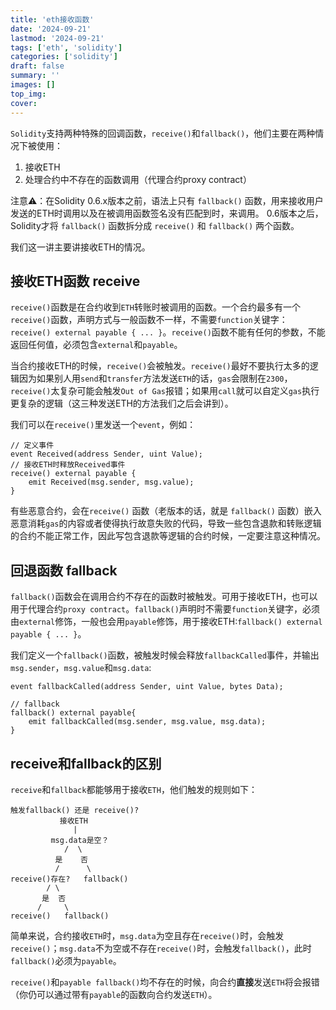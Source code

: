 ```yaml
---
title: 'eth接收函数'
date: '2024-09-21'
lastmod: '2024-09-21'
tags: ['eth', 'solidity']
categories: ['solidity']
draft: false
summary: ''
images: []
top_img: 
cover: 
---
```


`Solidity`支持两种特殊的回调函数，`receive()`和`fallback()`，他们主要在两种情况下被使用：

1. 接收ETH
2. 处理合约中不存在的函数调用（代理合约proxy contract）

注意⚠️：在Solidity 0.6.x版本之前，语法上只有 `fallback()` 函数，用来接收用户发送的ETH时调用以及在被调用函数签名没有匹配到时，来调用。 0.6版本之后，Solidity才将 `fallback()` 函数拆分成 `receive()` 和 `fallback()` 两个函数。

我们这一讲主要讲接收ETH的情况。

## 接收ETH函数 receive

`receive()`函数是在合约收到`ETH`转账时被调用的函数。一个合约最多有一个`receive()`函数，声明方式与一般函数不一样，不需要`function`关键字：`receive() external payable { ... }`。`receive()`函数不能有任何的参数，不能返回任何值，必须包含`external`和`payable`。

当合约接收ETH的时候，`receive()`会被触发。`receive()`最好不要执行太多的逻辑因为如果别人用`send`和`transfer`方法发送`ETH`的话，`gas`会限制在`2300`，`receive()`太复杂可能会触发`Out of Gas`报错；如果用`call`就可以自定义`gas`执行更复杂的逻辑（这三种发送ETH的方法我们之后会讲到）。

我们可以在`receive()`里发送一个`event`，例如：

```solidity
// 定义事件
event Received(address Sender, uint Value);
// 接收ETH时释放Received事件
receive() external payable {
    emit Received(msg.sender, msg.value);
}
```



有些恶意合约，会在`receive()` 函数（老版本的话，就是 `fallback()` 函数）嵌入恶意消耗`gas`的内容或者使得执行故意失败的代码，导致一些包含退款和转账逻辑的合约不能正常工作，因此写包含退款等逻辑的合约时候，一定要注意这种情况。

## 回退函数 fallback

`fallback()`函数会在调用合约不存在的函数时被触发。可用于接收ETH，也可以用于代理合约`proxy contract`。`fallback()`声明时不需要`function`关键字，必须由`external`修饰，一般也会用`payable`修饰，用于接收ETH:`fallback() external payable { ... }`。

我们定义一个`fallback()`函数，被触发时候会释放`fallbackCalled`事件，并输出`msg.sender`，`msg.value`和`msg.data`:

```solidity
event fallbackCalled(address Sender, uint Value, bytes Data);

// fallback
fallback() external payable{
    emit fallbackCalled(msg.sender, msg.value, msg.data);
}
```



## receive和fallback的区别

`receive`和`fallback`都能够用于接收`ETH`，他们触发的规则如下：

```text
触发fallback() 还是 receive()?
           接收ETH
              |
         msg.data是空？
            /  \
          是    否
          /      \
receive()存在?   fallback()
        / \
       是  否
      /     \
receive()   fallback()
```

简单来说，合约接收`ETH`时，`msg.data`为空且存在`receive()`时，会触发`receive()`；`msg.data`不为空或不存在`receive()`时，会触发`fallback()`，此时`fallback()`必须为`payable`。

`receive()`和`payable fallback()`均不存在的时候，向合约**直接**发送`ETH`将会报错（你仍可以通过带有`payable`的函数向合约发送`ETH`）。